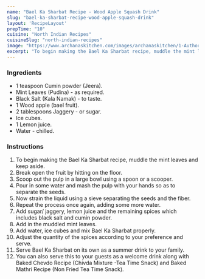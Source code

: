 ---
name: "Bael Ka Sharbat Recipe - Wood Apple Squash Drink"
slug: "bael-ka-sharbat-recipe-wood-apple-squash-drink"
layout: 'RecipeLayout'
prepTime: "10"
cuisine: "North Indian Recipes"
cuisineSlug: "north-indian-recipes"
image: "https://www.archanaskitchen.com/images/archanaskitchen/1-Author/Manisha_Goyal/BAEL_KA_SHARBAT__WOODAPPLE_SQUASH__STONEAPPLE_DRINK__an_Indian_summer_drink.jpg"
excerpt: "To begin making the Bael Ka Sharbat recipe, muddle the mint leaves and keep aside"
---

### Ingredients

- 1 teaspoon Cumin powder (Jeera).
- Mint Leaves (Pudina) - as required.
- Black Salt (Kala Namak) - to taste.
- 1 Wood apple (bael fruit).
- 2 tablespoons Jaggery - or sugar.
- Ice cubes.
- 1 Lemon juice.
- Water - chilled.

### Instructions

1. To begin making the Bael Ka Sharbat recipe, muddle the mint leaves and keep aside.
1. Break open the fruit by hitting on the floor.
1. Scoop out the pulp in a large bowl using a spoon or a scooper.
1. Pour in some water and mash the pulp with your hands so as to separate the seeds.
1. Now strain the liquid using a sieve separating the seeds and the fiber.
1. Repeat the process once again, adding some more water.
1. Add sugar/ jaggery, lemon juice and the remaining spices which includes black salt and cumin powder.
1. Add in the muddled mint leaves.
1. Add water, ice cubes and mix Bael Ka Sharbat properly.
1. Adjust the quantity of the spices according to your preference and serve.
1. Serve Bael Ka Sharbat on its own as a summer drink to your family.
1. You can also serve this to your guests as a welcome drink along with Baked Chevdo Recipe (Chivda Mixture -Tea Time Snack) and Baked Mathri Recipe (Non Fried Tea Time Snack).
